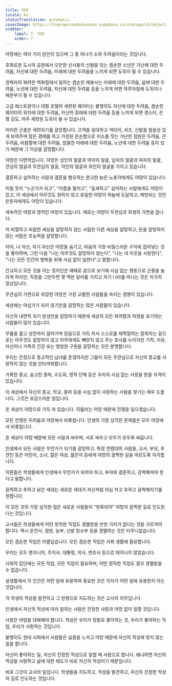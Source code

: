 ```yaml
---
title: 야망
locale: ko
statusTranslation: automatic
coverImage: https://lhvmrqwrcowdvduuaukz.supabase.co/storage/v1/object/public/strapi-uploads/small_cover-educacion-fundamental.webp-2d51a7828a2b1309555be27f7e2a61a0.webp
sidebar:
    label: 7. 야망
    order: 7
---
```

야망에는 여러 가지 원인이 있으며 그 중 하나가 소위 두려움이라는 것입니다.

호화로운 도시의 공원에서 오만한 신사들의 신발을 닦는 겸손한 소년은 가난에 대한 두려움, 자신에 대한 두려움, 미래에 대한 두려움을 느끼게 되면 도둑이 될 수 있습니다.

권력자의 화려한 백화점에서 일하는 겸손한 재봉사는 미래에 대한 두려움, 삶에 대한 두려움, 노년에 대한 두려움, 자신에 대한 두려움 등을 느끼게 되면 하루아침에 도둑이나 매춘부가 될 수 있습니다.

고급 레스토랑이나 대형 호텔의 세련된 웨이터는 불행히도 자신에 대한 두려움, 겸손한 웨이터의 위치에 대한 두려움, 자신의 장래에 대한 두려움 등을 느끼게 되면 갱스터, 은행 강도, 아주 세련된 도둑이 될 수 있습니다.

미미한 곤충은 세련되기를 갈망합니다. 고객을 응대하고 넥타이, 셔츠, 신발을 참을성 있게 보여주며 많은 경례를 하고 가장된 온순함으로 미소를 짓는 가난한 점원은 두려움, 큰 두려움, 비참함에 대한 두려움, 암울한 미래에 대한 두려움, 노년에 대한 두려움 등이 있기 때문에 그 이상을 갈망합니다.

야망은 다면적입니다. 야망은 성인의 얼굴과 악마의 얼굴, 남자의 얼굴과 여자의 얼굴, 관심의 얼굴과 무관심의 얼굴, 덕인의 얼굴과 죄인의 얼굴을 가지고 있습니다.

결혼하고 싶어하는 사람과 결혼을 혐오하는 완고한 늙은 노총각에게도 야망이 있습니다.

미칠 듯이 "누군가가 되고", "이름을 떨치고", "출세하고" 싶어하는 사람에게도 야망이 있고, 이 세상에서 아무것도 원하지 않고 유일한 야망이 하늘에 도달하고, 해방되는 것인 은둔자에게도 야망이 있습니다.

세속적인 야망과 영적인 야망이 있습니다. 때로는 야망이 무관심과 희생의 가면을 씁니다.

이 비열하고 비참한 세상을 갈망하지 않는 사람은 다른 세상을 갈망하고, 돈을 갈망하지 않는 사람은 초능력을 갈망합니다.

자아, 나 자신, 자기 자신은 야망을 숨기고, 마음의 가장 비밀스러운 구석에 집어넣는 것을 좋아하며, 그런 다음 "나는 아무것도 갈망하지 않는다", "나는 내 이웃을 사랑한다", "나는 모든 인간의 행복을 위해 사심 없이 일한다"고 말합니다.

간교하고 모든 것을 아는 정치인은 때때로 겉으로 보기에 사심 없는 행동으로 군중을 놀라게 하지만, 직장을 그만두면 몇 백만 달러를 가지고 자기 나라를 떠나는 것은 지극히 정상입니다.

무관심의 가면으로 위장한 야망은 가장 교활한 사람들을 속이는 경향이 있습니다.

세상에는 야심가가 되지 않기만을 갈망하는 많은 사람들이 있습니다.

자신의 내면적 자기 완성만을 갈망하기 때문에 세상의 모든 화려함과 허영을 포기하는 사람들이 많이 있습니다.

무릎을 꿇고 성전까지 걸어가며 믿음으로 가득 차서 스스로를 채찍질하는 참회자는 겉으로는 아무것도 갈망하지 않고 아무에게도 빼앗지 않고 주는 호사를 누리지만 기적, 치유, 자신이나 가족의 건강 또는 영원한 구원을 갈망하는 것은 분명합니다.

우리는 진정으로 종교적인 남녀를 존경하지만 그들이 모든 무관심으로 자신의 종교를 사랑하지 않는 것을 안타까워합니다.

거룩한 종교, 숭고한 종파, 수도회, 영적 단체 등은 우리의 사심 없는 사랑을 받을 자격이 있습니다.

이 세상에서 자신의 종교, 학교, 종파 등을 사심 없이 사랑하는 사람을 찾기는 매우 드뭅니다. 그것은 유감스러운 일입니다.

온 세상이 야망으로 가득 차 있습니다. 히틀러는 야망 때문에 전쟁을 일으켰습니다.

모든 전쟁은 두려움과 야망에서 비롯됩니다. 인생의 가장 심각한 문제들은 모두 야망에서 비롯됩니다.

온 세상이 야망 때문에 모든 사람과 싸우며, 서로 싸우고 모두가 모두와 싸웁니다.

인생에서 모든 사람은 무언가가 되기를 갈망하고, 특정 연령대의 사람들, 교사, 부모, 후견인 등은 어린이, 소녀, 젊은 여성, 젊은이 등에게 야망의 끔찍한 길을 따르도록 자극합니다.

어른들은 학생들에게 인생에서 무언가가 되어야 하고, 부자와 결혼하고, 강력해져야 한다고 말합니다.

끔찍하고 추하고 낡은 세대는 새로운 세대가 자신처럼 야심 차고 추하고 끔찍해지기를 원합니다.

이 모든 것의 가장 심각한 점은 새로운 사람들이 "현혹되어" 야망의 끔찍한 길로 인도된다는 것입니다.

교사들은 학생들에게 어떤 정직한 직업도 경멸받을 만한 가치가 없다는 것을 가르쳐야 합니다. 택시 운전사, 점원, 농부, 신발 청소부 등을 경멸하는 것은 터무니없습니다.

모든 겸손한 직업은 아름답습니다. 모든 겸손한 직업은 사회 생활에 필요합니다.

우리는 모두 엔지니어, 주지사, 대통령, 의사, 변호사 등으로 태어나지 않았습니다.

사회적 집단에는 모든 직업, 모든 직업이 필요하며, 어떤 정직한 직업도 결코 경멸받을 수 없습니다.

실생활에서 각 인간은 어떤 일에 유용하며 중요한 것은 각자가 어떤 일에 유용한지 아는 것입니다.

각 학생의 적성을 발견하고 그 방향으로 지도하는 것은 교사의 의무입니다.

인생에서 자신의 적성에 따라 일하는 사람은 진정한 사랑과 야망 없이 일할 것입니다.

사랑은 야망을 대체해야 합니다. 적성은 우리가 정말로 좋아하는 것, 우리가 좋아하는 직업, 우리가 사랑하는 것입니다.

불행히도 현대 사회에서 사람들은 싫증을 느끼고 야망 때문에 자신의 적성에 맞지 않는 일을 합니다.

자신이 좋아하는 일, 자신의 진정한 적성으로 일할 때 사랑으로 합니다. 왜냐하면 자신의 적성을 사랑하고 삶에 대한 태도가 바로 자신의 적성이기 때문입니다.

바로 그것이 교사의 일입니다. 학생들을 지도하고, 적성을 발견하고, 자신의 진정한 적성의 길로 인도하는 것입니다.

